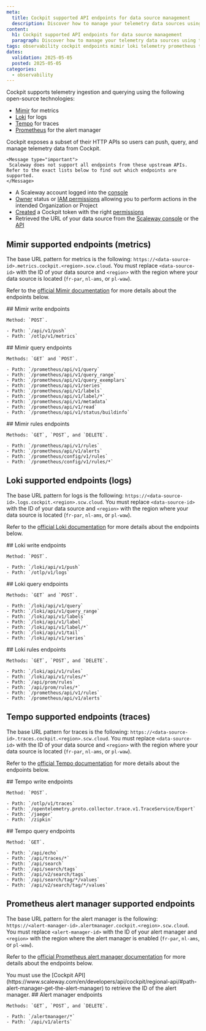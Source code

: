 ```yaml
---
meta:
  title: Cockpit supported API endpoints for data source management
  description: Discover how to manage your telemetry data sources using the Scaleway-supported Mimir, Loki, Tempo and Prometheus endpoints
content:
  h1: Cockpit supported API endpoints for data source management
  paragraph: Discover how to manage your telemetry data sources using the Scaleway-supported Mimir, Loki, Tempo and Prometheus endpoints
tags: observability cockpit endpoints mimir loki telemetry prometheus tempo datasource-management
dates:
  validation: 2025-05-05
  posted: 2025-05-05
categories:
  - observability
---
```


Cockpit supports telemetry ingestion and querying using the following open-source technologies:

- [Mimir](https://grafana.com/oss/mimir/) for metrics
- [Loki](https://grafana.com/oss/loki/) for logs
- [Tempo](https://grafana.com/oss/tempo/) for traces
- [Prometheus](https://prometheus.io/docs/alerting/latest/alertmanager/) for the alert manager

Cockpit exposes a subset of their HTTP APIs so users can push, query, and manage telemetry data from Cockpit.

    <Message type="important">
     Scaleway does not support all endpoints from these upstream APIs. Refer to the exact lists below to find out which endpoints are supported.
    </Message>

<Macro id="requirements" />

  - A Scaleway account logged into the [console](https://console.scaleway.com)
  - [Owner](/iam/concepts/#owner) status or [IAM permissions](/iam/concepts/#permission) allowing you to perform actions in the intended Organization or Project
  - [Created](/cockpit/how-to/create-token/) a Cockpit token with the right [permissions](/cockpit/concepts/#cockpit-tokens)
  - Retrieved the URL of your data source from the [Scaleway console](https://console.scaleway.com/cockpit/dataSource) or the [API](https://www.scaleway.com/en/developers/api/cockpit/regional-api/#path-data-sources-list-data-sources)

## Mimir supported endpoints (metrics)

The base URL pattern for metrics is the following: `https://<data-source-id>.metrics.cockpit.<region>.scw.cloud`. You must replace `<data-source-id>` with the ID of your data source and `<region>` with the region where your data source is located (`fr-par`, `nl-ams`, or `pl-waw`).

Refer to the [official Mimir documentation](https://grafana.com/docs/mimir/latest/references/http-api/) for more details about the endpoints below.

<Concept>
  ## Mimir write endpoints

    Method: `POST`.

    - Path: `/api/v1/push`
    - Path: `/otlp/v1/metrics`
</Concept>

<Concept>
  ## Mimir query endpoints

    Methods: `GET` and `POST`.

    - Path: `/prometheus/api/v1/query`
    - Path: `/prometheus/api/v1/query_range`
    - Path: `/prometheus/api/v1/query_exemplars`
    - Path: `/prometheus/api/v1/series`
    - Path: `/prometheus/api/v1/labels`
    - Path: `/prometheus/api/v1/label/*`
    - Path: `/prometheus/api/v1/metadata`
    - Path: `/prometheus/api/v1/read`
    - Path: `/prometheus/api/v1/status/buildinfo`
</Concept>

<Concept>
  ## Mimir rules endpoints

    Methods: `GET`, `POST`, and `DELETE`.

    - Path: `/prometheus/api/v1/rules`
    - Path: `/prometheus/api/v1/alerts`
    - Path: `/prometheus/config/v1/rules`
    - Path: `/prometheus/config/v1/rules/*`
</Concept>


## Loki supported endpoints (logs)

The base URL pattern for logs is the following: `https://<data-source-id>.logs.cockpit.<region>.scw.cloud`. You must replace `<data-source-id>` with the ID of your data source and `<region>` with the region where your data source is located (`fr-par`, `nl-ams`, or `pl-waw`).

Refer to the [official Loki documentation](https://grafana.com/docs/loki/latest/reference/loki-http-api/) for more details about the endpoints below.

<Concept>
  ## Loki write endpoints

    Method: `POST`.

    - Path: `/loki/api/v1/push`
    - Path: `/otlp/v1/logs`
</Concept>

<Concept>
  ## Loki query endpoints

    Methods: `GET` and `POST`.

    - Path: `/loki/api/v1/query`
    - Path: `/loki/api/v1/query_range`
    - Path: `/loki/api/v1/labels`
    - Path: `/loki/api/v1/label`
    - Path: `/loki/api/v1/label/*`
    - Path: `/loki/api/v1/tail`
    - Path: `/loki/api/v1/series`
</Concept>

<Concept>
  ## Loki rules endpoints

    Methods: `GET`, `POST`, and `DELETE`.

    - Path: `/loki/api/v1/rules`
    - Path: `/loki/api/v1/rules/*`
    - Path: `/api/prom/rules`
    - Path: `/api/prom/rules/*`
    - Path: `/prometheus/api/v1/rules`
    - Path: `/prometheus/api/v1/alerts`
</Concept>

## Tempo supported endpoints (traces)

The base URL pattern for traces is the following: `https://<data-source-id>.traces.cockpit.<region>.scw.cloud`. You must replace `<data-source-id>` with the ID of your data source and `<region>` with the region where your data source is located (`fr-par`, `nl-ams`, or `pl-waw`).

Refer to the [official Tempo documentation](https://grafana.com/docs/tempo/latest/api_docs/) for more details about the endpoints below.

<Concept>
  ## Tempo write endpoints

    Method: `POST`.

    - Path: `/otlp/v1/traces`
    - Path: `/opentelemetry.proto.collector.trace.v1.TraceService/Export`
    - Path: `/jaeger`
    - Path: `/zipkin`
</Concept>

<Concept>
  ## Tempo query endpoints

    Method: `GET`.

    - Path: `/api/echo`
    - Path: `/api/traces/*`
    - Path: `/api/search`
    - Path: `/api/search/tags`
    - Path: `/api/v2/search/tags`
    - Path: `/api/search/tag/*/values`
    - Path: `/api/v2/search/tag/*/values`
</Concept>

## Prometheus alert manager supported endpoints

The base URL pattern for the alert manager is the following: `https://<alert-manager-id>.alertmanager.cockpit.<region>.scw.cloud`. You must replace `<alert-manager-id>` with the ID of your alert manager and `<region>` with the region where the alert manager is enabled (`fr-par`, `nl-ams`, or `pl-waw`).

Refer to the [official Prometheus alert manager documentation](https://prometheus.io/docs/prometheus/latest/querying/api/#alerts) for more details about the endpoints below.

<Message type="important">
  You must use the [Cockpit API](https://www.scaleway.com/en/developers/api/cockpit/regional-api/#path-alert-manager-get-the-alert-manager) to retrieve the ID of the alert manager.
</Message>

<Concept>
  ## Alert manager endpoints

    Methods: `GET`, `POST`, and `DELETE`.

    - Path: `/alertmanager/*`
    - Path: `/api/v1/alerts`
</Concept>